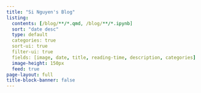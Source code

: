 ```yaml
---
title: "Si Nguyen's Blog"
listing:
  contents: [/blog/**/*.qmd, /blog/**/*.ipynb]
  sort: "date desc"
  type: default
  categories: true
  sort-ui: true
  filter-ui: true
  fields: [image, date, title, reading-time, description, categories]
  image-height: 150px
  feed: true
page-layout: full
title-block-banner: false
---
```

